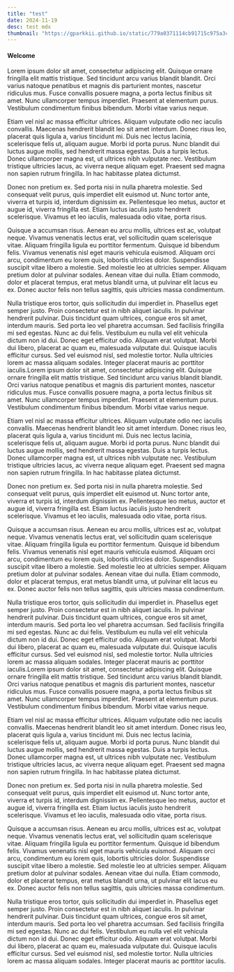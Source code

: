 ```yaml
---
title: "test"
date: 2024-11-19
desc: test mdx
thumbnail: "https://gparkkii.github.io/static/779a0371114cb91715c975a3c1f75cb4/724b0/practical-markdown.webp"
---
```


#### Welcome

Lorem ipsum dolor sit amet, consectetur adipiscing elit. Quisque ornare fringilla elit mattis tristique. Sed tincidunt arcu varius blandit blandit. Orci varius natoque penatibus et magnis dis parturient montes, nascetur ridiculus mus. Fusce convallis posuere magna, a porta lectus finibus sit amet. Nunc ullamcorper tempus imperdiet. Praesent at elementum purus. Vestibulum condimentum finibus bibendum. Morbi vitae varius neque.

Etiam vel nisl ac massa efficitur ultrices. Aliquam vulputate odio nec iaculis convallis. Maecenas hendrerit blandit leo sit amet interdum. Donec risus leo, placerat quis ligula a, varius tincidunt mi. Duis nec lectus lacinia, scelerisque felis ut, aliquam augue. Morbi id porta purus. Nunc blandit dui luctus augue mollis, sed hendrerit massa egestas. Duis a turpis lectus. Donec ullamcorper magna est, ut ultrices nibh vulputate nec. Vestibulum tristique ultricies lacus, ac viverra neque aliquam eget. Praesent sed magna non sapien rutrum fringilla. In hac habitasse platea dictumst.

Donec non pretium ex. Sed porta nisi in nulla pharetra molestie. Sed consequat velit purus, quis imperdiet elit euismod ut. Nunc tortor ante, viverra et turpis id, interdum dignissim ex. Pellentesque leo metus, auctor et augue id, viverra fringilla est. Etiam luctus iaculis justo hendrerit scelerisque. Vivamus et leo iaculis, malesuada odio vitae, porta risus.

Quisque a accumsan risus. Aenean eu arcu mollis, ultrices est ac, volutpat neque. Vivamus venenatis lectus erat, vel sollicitudin quam scelerisque vitae. Aliquam fringilla ligula eu porttitor fermentum. Quisque id bibendum felis. Vivamus venenatis nisl eget mauris vehicula euismod. Aliquam orci arcu, condimentum eu lorem quis, lobortis ultricies dolor. Suspendisse suscipit vitae libero a molestie. Sed molestie leo at ultricies semper. Aliquam pretium dolor at pulvinar sodales. Aenean vitae dui nulla. Etiam commodo, dolor et placerat tempus, erat metus blandit urna, ut pulvinar elit lacus eu ex. Donec auctor felis non tellus sagittis, quis ultricies massa condimentum.

Nulla tristique eros tortor, quis sollicitudin dui imperdiet in. Phasellus eget semper justo. Proin consectetur est in nibh aliquet iaculis. In pulvinar hendrerit pulvinar. Duis tincidunt quam ultrices, congue eros sit amet, interdum mauris. Sed porta leo vel pharetra accumsan. Sed facilisis fringilla mi sed egestas. Nunc ac dui felis. Vestibulum eu nulla vel elit vehicula dictum non id dui. Donec eget efficitur odio. Aliquam erat volutpat. Morbi dui libero, placerat ac quam eu, malesuada vulputate dui. Quisque iaculis efficitur cursus. Sed vel euismod nisl, sed molestie tortor. Nulla ultricies lorem ac massa aliquam sodales. Integer placerat mauris ac porttitor iaculis.Lorem ipsum dolor sit amet, consectetur adipiscing elit. Quisque ornare fringilla elit mattis tristique. Sed tincidunt arcu varius blandit blandit. Orci varius natoque penatibus et magnis dis parturient montes, nascetur ridiculus mus. Fusce convallis posuere magna, a porta lectus finibus sit amet. Nunc ullamcorper tempus imperdiet. Praesent at elementum purus. Vestibulum condimentum finibus bibendum. Morbi vitae varius neque.

Etiam vel nisl ac massa efficitur ultrices. Aliquam vulputate odio nec iaculis convallis. Maecenas hendrerit blandit leo sit amet interdum. Donec risus leo, placerat quis ligula a, varius tincidunt mi. Duis nec lectus lacinia, scelerisque felis ut, aliquam augue. Morbi id porta purus. Nunc blandit dui luctus augue mollis, sed hendrerit massa egestas. Duis a turpis lectus. Donec ullamcorper magna est, ut ultrices nibh vulputate nec. Vestibulum tristique ultricies lacus, ac viverra neque aliquam eget. Praesent sed magna non sapien rutrum fringilla. In hac habitasse platea dictumst.

Donec non pretium ex. Sed porta nisi in nulla pharetra molestie. Sed consequat velit purus, quis imperdiet elit euismod ut. Nunc tortor ante, viverra et turpis id, interdum dignissim ex. Pellentesque leo metus, auctor et augue id, viverra fringilla est. Etiam luctus iaculis justo hendrerit scelerisque. Vivamus et leo iaculis, malesuada odio vitae, porta risus.

Quisque a accumsan risus. Aenean eu arcu mollis, ultrices est ac, volutpat neque. Vivamus venenatis lectus erat, vel sollicitudin quam scelerisque vitae. Aliquam fringilla ligula eu porttitor fermentum. Quisque id bibendum felis. Vivamus venenatis nisl eget mauris vehicula euismod. Aliquam orci arcu, condimentum eu lorem quis, lobortis ultricies dolor. Suspendisse suscipit vitae libero a molestie. Sed molestie leo at ultricies semper. Aliquam pretium dolor at pulvinar sodales. Aenean vitae dui nulla. Etiam commodo, dolor et placerat tempus, erat metus blandit urna, ut pulvinar elit lacus eu ex. Donec auctor felis non tellus sagittis, quis ultricies massa condimentum.

Nulla tristique eros tortor, quis sollicitudin dui imperdiet in. Phasellus eget semper justo. Proin consectetur est in nibh aliquet iaculis. In pulvinar hendrerit pulvinar. Duis tincidunt quam ultrices, congue eros sit amet, interdum mauris. Sed porta leo vel pharetra accumsan. Sed facilisis fringilla mi sed egestas. Nunc ac dui felis. Vestibulum eu nulla vel elit vehicula dictum non id dui. Donec eget efficitur odio. Aliquam erat volutpat. Morbi dui libero, placerat ac quam eu, malesuada vulputate dui. Quisque iaculis efficitur cursus. Sed vel euismod nisl, sed molestie tortor. Nulla ultricies lorem ac massa aliquam sodales. Integer placerat mauris ac porttitor iaculis.Lorem ipsum dolor sit amet, consectetur adipiscing elit. Quisque ornare fringilla elit mattis tristique. Sed tincidunt arcu varius blandit blandit. Orci varius natoque penatibus et magnis dis parturient montes, nascetur ridiculus mus. Fusce convallis posuere magna, a porta lectus finibus sit amet. Nunc ullamcorper tempus imperdiet. Praesent at elementum purus. Vestibulum condimentum finibus bibendum. Morbi vitae varius neque.

Etiam vel nisl ac massa efficitur ultrices. Aliquam vulputate odio nec iaculis convallis. Maecenas hendrerit blandit leo sit amet interdum. Donec risus leo, placerat quis ligula a, varius tincidunt mi. Duis nec lectus lacinia, scelerisque felis ut, aliquam augue. Morbi id porta purus. Nunc blandit dui luctus augue mollis, sed hendrerit massa egestas. Duis a turpis lectus. Donec ullamcorper magna est, ut ultrices nibh vulputate nec. Vestibulum tristique ultricies lacus, ac viverra neque aliquam eget. Praesent sed magna non sapien rutrum fringilla. In hac habitasse platea dictumst.

Donec non pretium ex. Sed porta nisi in nulla pharetra molestie. Sed consequat velit purus, quis imperdiet elit euismod ut. Nunc tortor ante, viverra et turpis id, interdum dignissim ex. Pellentesque leo metus, auctor et augue id, viverra fringilla est. Etiam luctus iaculis justo hendrerit scelerisque. Vivamus et leo iaculis, malesuada odio vitae, porta risus.

Quisque a accumsan risus. Aenean eu arcu mollis, ultrices est ac, volutpat neque. Vivamus venenatis lectus erat, vel sollicitudin quam scelerisque vitae. Aliquam fringilla ligula eu porttitor fermentum. Quisque id bibendum felis. Vivamus venenatis nisl eget mauris vehicula euismod. Aliquam orci arcu, condimentum eu lorem quis, lobortis ultricies dolor. Suspendisse suscipit vitae libero a molestie. Sed molestie leo at ultricies semper. Aliquam pretium dolor at pulvinar sodales. Aenean vitae dui nulla. Etiam commodo, dolor et placerat tempus, erat metus blandit urna, ut pulvinar elit lacus eu ex. Donec auctor felis non tellus sagittis, quis ultricies massa condimentum.

Nulla tristique eros tortor, quis sollicitudin dui imperdiet in. Phasellus eget semper justo. Proin consectetur est in nibh aliquet iaculis. In pulvinar hendrerit pulvinar. Duis tincidunt quam ultrices, congue eros sit amet, interdum mauris. Sed porta leo vel pharetra accumsan. Sed facilisis fringilla mi sed egestas. Nunc ac dui felis. Vestibulum eu nulla vel elit vehicula dictum non id dui. Donec eget efficitur odio. Aliquam erat volutpat. Morbi dui libero, placerat ac quam eu, malesuada vulputate dui. Quisque iaculis efficitur cursus. Sed vel euismod nisl, sed molestie tortor. Nulla ultricies lorem ac massa aliquam sodales. Integer placerat mauris ac porttitor iaculis.
